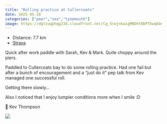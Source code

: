 ---
title: "Rolling practice at Cullercoats"
date: 2025-05-28
categories: ["peer","sea","tynemouth"]
image: https://dgtzuqphqg23d.cloudfront.net/Cg_XrwjnkaigM0Dht0DPTkwqkbnJ9dLGJjj8ObD-lpM-768x511.jpg
---

- Distance: 7.7 km
- [Strava](https://www.strava.com/activities/14623889661)

Quick after work paddle with Sarah, Kev & Mark. Quite choppy around the piers.

Paddled to Cullercoats bay to do some rolling practice. Had one fail but after a bunch of encouragement and a "just do it" pep talk from Kev managed one successful roll. 

Getting there slowly...

Also I noticed that I enjoy lumpier conditions more when I smile :D

📸 Kev Thompson

![](https://dgtzuqphqg23d.cloudfront.net/Cg_XrwjnkaigM0Dht0DPTkwqkbnJ9dLGJjj8ObD-lpM-768x511.jpg)



